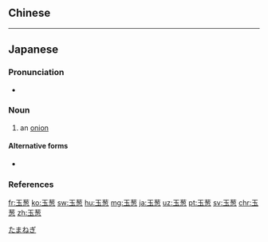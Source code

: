 {{also|玉蔥}}
==Chinese==
{{zh-see|玉蔥}}

----

==Japanese==
{{ja-kanjitab|たま|ねぎ|yomi=k}}

===Pronunciation===
* {{ja-pron|たまねぎ|y=k|acc=3|acc_ref=NHK}}

===Noun===
{{ja-noun|たまねぎ|タマネギ}}

# an [[onion]]
[[Category:ja:Vegetables|たまねぎ]]

====Alternative forms====
* {{l|ja|玉ねぎ}}

===References===
<references/>

[[fr:玉葱]]
[[ko:玉葱]]
[[sw:玉葱]]
[[hu:玉葱]]
[[mg:玉葱]]
[[ja:玉葱]]
[[uz:玉葱]]
[[pt:玉葱]]
[[sv:玉葱]]
[[chr:玉葱]]
[[zh:玉葱]]